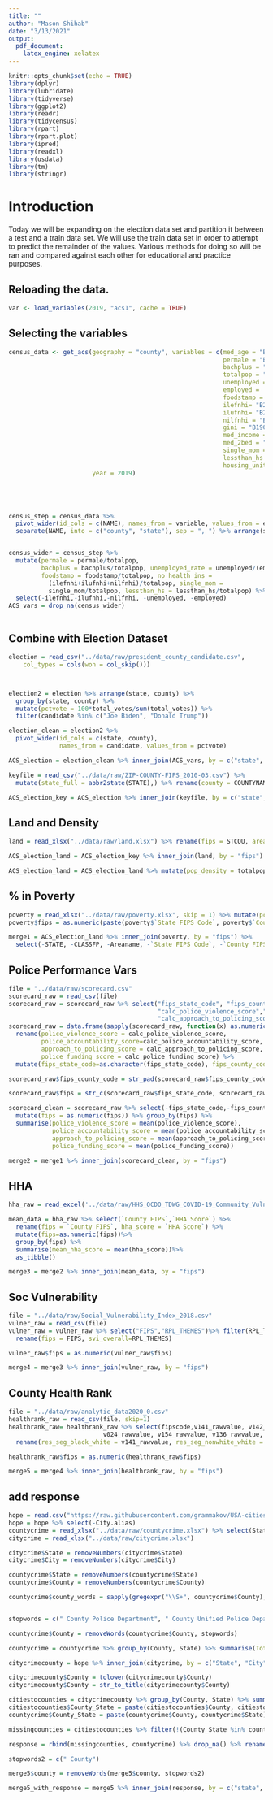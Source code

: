 ```yaml
---
title: ""
author: "Mason Shihab"
date: "3/13/2021"
output:
  pdf_document:
    latex_engine: xelatex
---
```


```r
knitr::opts_chunk$set(echo = TRUE)
library(dplyr)
library(lubridate)
library(tidyverse)
library(ggplot2)
library(readr)
library(tidycensus)
library(rpart)
library(rpart.plot)
library(ipred)
library(readxl)
library(usdata)
library(tm)
library(stringr)
```


# Introduction

Today we will be expanding on the election data set and partition it between a test and a train data set. We will use the train data set in order to attempt to predict the remainder of the values. Various methods for doing so will be ran and compared against each other for educational and practice purposes.



## Reloading the data.
```r
var <- load_variables(2019, "acs1", cache = TRUE)
```


## Selecting the variables

```r
census_data <- get_acs(geography = "county", variables = c(med_age = "B01002_001", 
                                                           permale = "B01001_002",
                                                           bachplus = "B16010_041",
                                                           totalpop = "B01003_001",
                                                           unemployed = "B27011_008",
                                                           employed =	"B27011_003",
                                                           foodstamp = "B09010_002",
                                                           ilefnhi= "B27011_007",
                                                           ilufnhi= "B27011_012",
                                                           nilfnhi = "B27011_017",
                                                           gini = "B19083_001",
                                                           med_income = "B19013_001",
                                                           med_2bed = "B25031_004",
                                                           single_mom = "B11012_010",
                                                           lessthan_hs = "B16010_002",
                                                           housing_units = "B25001_001"), 
                       year = 2019)





census_step = census_data %>% 
  pivot_wider(id_cols = c(NAME), names_from = variable, values_from = estimate) %>% 
  separate(NAME, into = c("county", "state"), sep = ", ") %>% arrange(state, county)


census_wider = census_step %>% 
  mutate(permale = permale/totalpop, 
         bachplus = bachplus/totalpop, unemployed_rate = unemployed/(employed+unemployed), employed_rate = employed/(employed+unemployed),
         foodstamp = foodstamp/totalpop, no_health_ins = 
           (ilefnhi+ilufnhi+nilfnhi)/totalpop, single_mom = 
           single_mom/totalpop, lessthan_hs = lessthan_hs/totalpop) %>% 
  select(-ilefnhi,-ilufnhi,-nilfnhi, -unemployed, -employed)
ACS_vars = drop_na(census_wider)



```



## Combine with Election Dataset

```r
election = read_csv("../data/raw/president_county_candidate.csv", 
    col_types = cols(won = col_skip()))



election2 = election %>% arrange(state, county) %>% 
  group_by(state, county) %>% 
  mutate(pctvote = 100*total_votes/sum(total_votes)) %>% 
  filter(candidate %in% c("Joe Biden", "Donald Trump"))

election_clean = election2 %>% 
  pivot_wider(id_cols = c(state, county), 
              names_from = candidate, values_from = pctvote)

ACS_election = election_clean %>% inner_join(ACS_vars, by = c("state", "county")) %>% select(-`Joe Biden`) %>% rename(pertrump = 'Donald Trump') %>% mutate(pertrump = pertrump/100)

```

```r
keyfile = read_csv("../data/raw/ZIP-COUNTY-FIPS_2010-03.csv") %>% 
  mutate(state_full = abbr2state(STATE),) %>% rename(county = COUNTYNAME, state = state_full, fips = STCOUNTYFP) %>% select(-ZIP) %>% distinct() 
```

```r
ACS_election_key = ACS_election %>% inner_join(keyfile, by = c("state", "county")) 
```


## Land and Density

```r
land = read_xlsx("../data/raw/land.xlsx") %>% rename(fips = STCOU, area = LND010190D) %>% mutate(fips = as.numeric(fips)) 
```


```r
ACS_election_land = ACS_election_key %>% inner_join(land, by = "fips")
```

```r
ACS_election_land = ACS_election_land %>% mutate(pop_density = totalpop/area, housing_density = housing_units/area)
```


## % in Poverty

```r
poverty = read_xlsx("../data/raw/poverty.xlsx", skip = 1) %>% mutate(pct_all_in_pov = as.numeric(`Poverty Percent, All Ages`)/100, .keep = "unused")
poverty$fips = as.numeric(paste(poverty$`State FIPS Code`, poverty$`County FIPS Code`, sep = ""))
```

```r
merge1 = ACS_election_land %>% inner_join(poverty, by = "fips") %>% 
  select(-STATE, -CLASSFP, -Areaname, -`State FIPS Code`, -`County FIPS Code`) 
```


## Police Performance Vars


```r
file = "../data/raw/scorecard.csv"
scorecard_raw = read_csv(file)
scorecard_raw = scorecard_raw %>% select("fips_state_code", "fips_county_code",
                                         "calc_police_violence_score","calc_police_accountability_score",
                                         "calc_approach_to_policing_score","calc_police_funding_score")
scorecard_raw = data.frame(sapply(scorecard_raw, function(x) as.numeric(gsub("%", "", x)))) %>%
  rename(police_violence_score = calc_police_violence_score, 
         police_accountability_score=calc_police_accountability_score, 
         approach_to_policing_score = calc_approach_to_policing_score, 
         police_funding_score = calc_police_funding_score) %>% 
  mutate(fips_state_code=as.character(fips_state_code), fips_county_code = as.character(fips_county_code))
```

```r

scorecard_raw$fips_county_code = str_pad(scorecard_raw$fips_county_code, 3, pad = "0")

scorecard_raw$fips = str_c(scorecard_raw$fips_state_code, scorecard_raw$fips_county_code)

scorecard_clean = scorecard_raw %>% select(-fips_state_code,-fips_county_code) %>% 
  mutate(fips = as.numeric(fips)) %>% group_by(fips) %>% 
  summarise(police_violence_score = mean(police_violence_score), 
            police_accountability_score = mean(police_accountability_score), 
            approach_to_policing_score = mean(approach_to_policing_score), 
            police_funding_score = mean(police_funding_score))


```

```r
merge2 = merge1 %>% inner_join(scorecard_clean, by = "fips")

```

## HHA


```r
hha_raw = read_excel('../data/raw/HHS_OCDO_TDWG_COVID-19_Community_Vulnerability_Crosswalk.xlsx') %>% as_tibble()
```

```r
mean_data = hha_raw %>% select(`County FIPS`,`HHA Score`) %>%
  rename(fips = `County FIPS`, hha_score = `HHA Score`) %>%
  mutate(fips=as.numeric(fips))%>%
  group_by(fips) %>%
  summarise(mean_hha_score = mean(hha_score))%>%
  as_tibble()
```

```r
merge3 = merge2 %>% inner_join(mean_data, by = "fips")

```

## Soc Vulnerability


```r
file = "../data/raw/Social_Vulnerability_Index_2018.csv"
vulner_raw = read_csv(file)
vulner_raw = vulner_raw %>% select("FIPS","RPL_THEMES")%>% filter(RPL_THEMES>=0)%>%
  rename(fips = FIPS, svi_overall=RPL_THEMES)
```

```r
vulner_raw$fips = as.numeric(vulner_raw$fips)
```

```r
merge4 = merge3 %>% inner_join(vulner_raw, by = "fips")

```

## County Health Rank


```r
file = "../data/raw/analytic_data2020_0.csv"
healthrank_raw = read_csv(file, skip=1)
healthrank_raw= healthrank_raw %>% select(fipscode,v141_rawvalue, v142_rawvalue, 
                          v024_rawvalue, v154_rawvalue, v136_rawvalue, v002_rawvalue) %>%
  rename(res_seg_black_white = v141_rawvalue, res_seg_nonwhite_white = v142_rawvalue, pct_child_in_pov = v024_rawvalue, sev_hou_cost_burden = v154_rawvalue, sev_hou_prob = v136_rawvalue, poor_fair_health = v002_rawvalue , fips =fipscode)
```

```r
healthrank_raw$fips = as.numeric(healthrank_raw$fips)
```

```r
merge5 = merge4 %>% inner_join(healthrank_raw, by = "fips")
```

## add response


```r
hope = read.csv("https://raw.githubusercontent.com/grammakov/USA-cities-and-states/master/us_cities_states_counties.csv", sep = "|") %>% rename(State = State.full) 
hope = hope %>% select(-City.alias)
countycrime = read_xlsx("../data/raw/countycrime.xlsx") %>% select(State, County, Total_Theft)
citycrime = read_xlsx("../data/raw/citycrime.xlsx") 
```


```r
citycrime$State = removeNumbers(citycrime$State)
citycrime$City = removeNumbers(citycrime$City)

countycrime$State = removeNumbers(countycrime$State)
countycrime$County = removeNumbers(countycrime$County)
```


```r
countycrime$county_words = sapply(gregexpr("\\S+", countycrime$County), length)


stopwords = c(" County Police Department", " County Unified Police Department", " Public Safety")

countycrime$County = removeWords(countycrime$County, stopwords)

countycrime = countycrime %>% group_by(County, State) %>% summarise(Total_Theft = sum(Total_Theft)) %>% ungroup()

```



```r

citycrimecounty = hope %>% inner_join(citycrime, by = c("State", "City")) %>% distinct() 

citycrimecounty$County = tolower(citycrimecounty$County)
citycrimecounty$County = str_to_title(citycrimecounty$County)

```


```r
citiestocounties = citycrimecounty %>% group_by(County, State) %>% summarise(Total_Thefts = sum(Total_Thefts))
citiestocounties$County_State = paste(citiestocounties$County, citiestocounties$State)
countycrime$County_State = paste(countycrime$County, countycrime$State)

```

```r
missingcounties = citiestocounties %>% filter(!(County_State %in% countycrime$County_State))  %>% rename(Total_Theft = Total_Thefts)
```

```r
response = rbind(missingcounties, countycrime) %>% drop_na() %>% rename(county = County, state = State) 
```

```r

stopwords2 = c(" County")

merge5$county = removeWords(merge5$county, stopwords2)
```


```r
merge5_with_response = merge5 %>% inner_join(response, by = c("state", "county")) 
```

